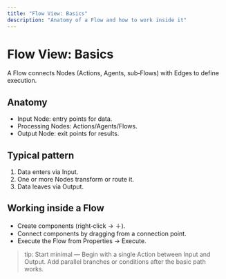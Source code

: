 ```yaml
---
title: "Flow View: Basics"
description: "Anatomy of a Flow and how to work inside it"
---
```


# Flow View: Basics

A Flow connects Nodes (Actions, Agents, sub‑Flows) with Edges to define execution.

## Anatomy
- Input Node: entry points for data.
- Processing Nodes: Actions/Agents/Flows.
- Output Node: exit points for results.

## Typical pattern
1. Data enters via Input.
2. One or more Nodes transform or route it.
3. Data leaves via Output.

## Working inside a Flow
- Create components (right‑click → ＋).
- Connect components by dragging from a connection point.
- Execute the Flow from Properties → Execute.

> tip: Start minimal — Begin with a single Action between Input and Output. Add parallel branches or conditions after the basic path works.
